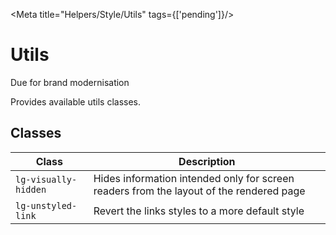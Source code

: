 
<Meta title="Helpers/Style/Utils" tags={['pending']}/>

# Utils

<CustomBadge text="Pending" /> <span class="small-text">Due for brand modernisation</span>

Provides available utils classes.

## Classes

| Class                  | Description                                                                             |
|------------------------|-----------------------------------------------------------------------------------------|
| `lg-visually-hidden` | Hides information intended only for screen readers from the layout of the rendered page |
| `lg-unstyled-link`   | Revert the links styles to a more default style                                         |
